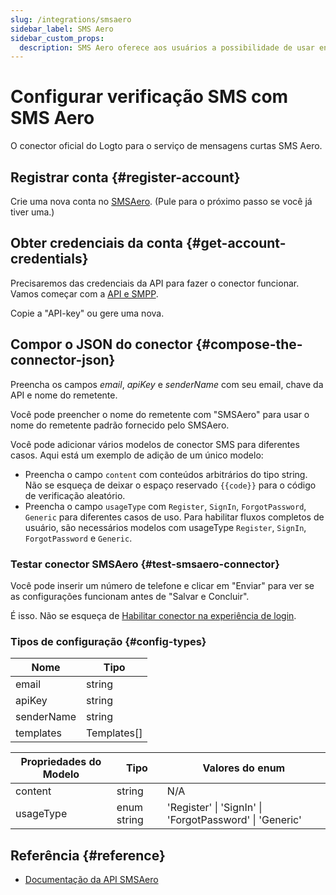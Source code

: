 ```yaml
---
slug: /integrations/smsaero
sidebar_label: SMS Aero
sidebar_custom_props:
  description: SMS Aero oferece aos usuários a possibilidade de usar envio de SMS em 5 minutos sem visualizar o contrato. Aos desenvolvedores é oferecida uma API conveniente com classes acessíveis e suporte por chat 24x7.
---
```



# Configurar verificação SMS com SMS Aero

O conector oficial do Logto para o serviço de mensagens curtas SMS Aero.

<GuideTip />

## Registrar conta \{#register-account}

Crie uma nova conta no [SMSAero](https://smsaero.ru/). (Pule para o próximo passo se você já tiver uma.)

## Obter credenciais da conta \{#get-account-credentials}

Precisaremos das credenciais da API para fazer o conector funcionar. Vamos começar com
a [API e SMPP](https://smsaero.ru/cabinet/settings/apikey/).

Copie a "API-key" ou gere uma nova.

## Compor o JSON do conector \{#compose-the-connector-json}

Preencha os campos _email_, _apiKey_ e _senderName_ com seu email, chave da API e nome do remetente.

Você pode preencher o nome do remetente com "SMSAero" para usar o nome do remetente padrão fornecido pelo SMSAero.

Você pode adicionar vários modelos de conector SMS para diferentes casos. Aqui está um exemplo de adição de um único modelo:

- Preencha o campo `content` com conteúdos arbitrários do tipo string. Não se esqueça de deixar o espaço reservado `{{code}}` para o código de verificação aleatório.
- Preencha o campo `usageType` com `Register`, `SignIn`, `ForgotPassword`, `Generic` para diferentes casos de uso. Para habilitar fluxos completos de usuário, são necessários modelos com usageType `Register`, `SignIn`, `ForgotPassword` e `Generic`.

### Testar conector SMSAero \{#test-smsaero-connector}

Você pode inserir um número de telefone e clicar em "Enviar" para ver se as configurações funcionam antes de "Salvar e Concluir".

É isso. Não se esqueça de
[Habilitar conector na experiência de login](/connectors/sms-connectors/#enable-phone-number-sign-up-or-sign-in).

### Tipos de configuração \{#config-types}

| Nome       | Tipo        |
| ---------- | ----------- |
| email      | string      |
| apiKey     | string      |
| senderName | string      |
| templates  | Templates[] |

| Propriedades do Modelo | Tipo        | Valores do enum                                         |
| ---------------------- | ----------- | ------------------------------------------------------- |
| content                | string      | N/A                                                     |
| usageType              | enum string | 'Register' \| 'SignIn' \| 'ForgotPassword' \| 'Generic' |

## Referência \{#reference}

- [Documentação da API SMSAero](https://smsaero.ru/integration/documentation/api/)
